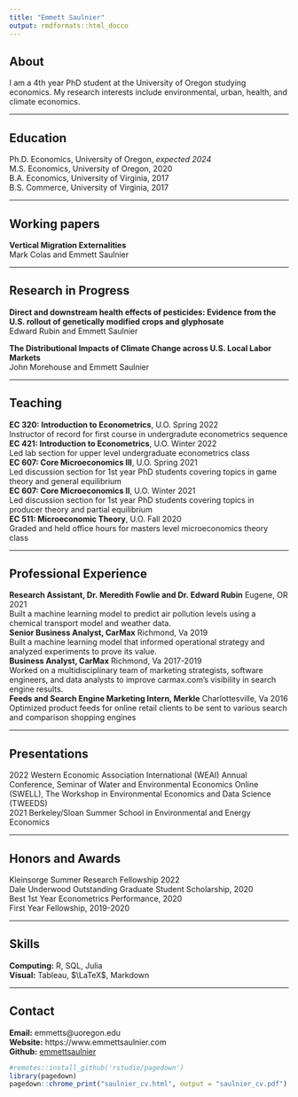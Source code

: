 ```yaml
---
title: "Emmett Saulnier"
output: rmdformats::html_docco
---
```


## About  
I am a 4th year PhD student at the University of Oregon studying economics. My research interests include environmental, urban, health, and climate economics.

---

## Education

Ph.D. Economics, University of Oregon, *expected 2024*  
M.S. Economics, University of Oregon, 2020  
B.A. Economics, University of Virginia, 2017  
B.S. Commerce, University of Virginia, 2017

---

## Working papers 

**Vertical Migration Externalities**  
Mark Colas and Emmett Saulnier  

---

## Research in Progress  

**Direct and downstream health effects of pesticides: Evidence from the U.S. rollout of genetically modified crops and glyphosate**  
Edward Rubin and Emmett Saulnier  

**The Distributional Impacts of Climate Change across U.S. Local Labor Markets**  
John Morehouse and Emmett Saulnier  

---

## Teaching  

**EC 320: Introduction to Econometrics**, U.O. Spring 2022  
Instructor of record for first course in undergradute econometrics sequence  
**EC 421: Introduction to Econometrics**, U.O. Winter 2022  
Led lab section for upper level undergraduate econometrics class  
**EC 607: Core Microeconomics III**, U.O. Spring 2021   
Led discussion section for 1st year PhD students covering topics in game theory and general equilibrium  
**EC 607: Core Microeconomics II**, U.O. Winter 2021  
Led discussion section for 1st year PhD students covering topics in producer theory and partial equilibrium  
**EC 511: Microeconomic Theory**, U.O. Fall 2020  
Graded and held office hours for masters level microeconomics theory class  


---

## Professional Experience  

**Research Assistant, Dr. Meredith Fowlie and Dr. Edward Rubin** Eugene, OR 2021  
Built a machine learning model to predict air pollution levels using a chemical transport model and weather data.  
**Senior Business Analyst, CarMax** Richmond, Va 2019  
Built a machine learning model that informed operational strategy and analyzed experiments to prove its value.   
**Business Analyst, CarMax** Richmond, Va 2017-2019  
Worked on a multidisciplinary team of marketing strategists, software engineers, and data analysts to improve carmax.com's visibility in search engine results.  
**Feeds and Search Engine Marketing Intern, Merkle** Charlottesville, Va 2016   
Optimized product feeds for online retail clients to be sent to various search and comparison shopping engines

---

## Presentations  

2022 Western Economic Association International (WEAI) Annual Conference, Seminar of Water and Environmental Economics Online (SWELL), The Workshop in Environmental Economics and Data Science (TWEEDS)  
2021 Berkeley/Sloan Summer School in Environmental and Energy Economics  

---  

## Honors and Awards  

Kleinsorge Summer Research Fellowship 2022  
Dale Underwood Outstanding Graduate Student Scholarship, 2020  
Best 1st Year Econometrics Performance, 2020  
First Year Fellowship, 2019-2020

---   

## Skills 
**Computing:** R, SQL, Julia  
**Visual:** Tableau, $\LaTeX$, Markdown  


---  

## Contact  
**Email:** emmetts@uoregon.edu  
**Website:** https://www.emmettsaulnier.com  
**Github:** [emmettsaulnier](https://github.com/emmettsaulnier)


```R
#remotes::install_github('rstudio/pagedown')
library(pagedown)
pagedown::chrome_print("saulnier_cv.html", output = "saulnier_cv.pdf")
```


